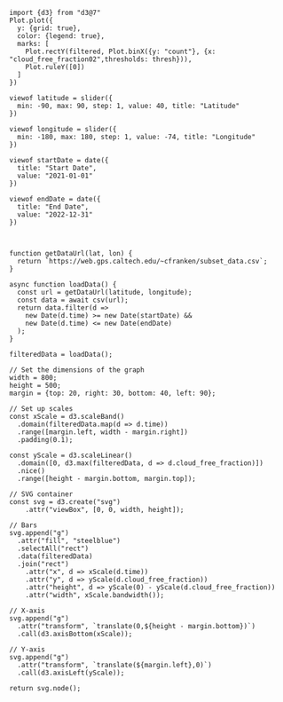 ```ojs
import {d3} from "d3@7"
Plot.plot({
  y: {grid: true},
  color: {legend: true},
  marks: [
    Plot.rectY(filtered, Plot.binX({y: "count"}, {x: "cloud_free_fraction02",thresholds: thresh})),
    Plot.ruleY([0])
  ]
})

viewof latitude = slider({
  min: -90, max: 90, step: 1, value: 40, title: "Latitude"
})

viewof longitude = slider({
  min: -180, max: 180, step: 1, value: -74, title: "Longitude"
})

viewof startDate = date({
  title: "Start Date",
  value: "2021-01-01"
})

viewof endDate = date({
  title: "End Date",
  value: "2022-12-31"
})



function getDataUrl(lat, lon) {
  return `https://web.gps.caltech.edu/~cfranken/subset_data.csv`;
}

async function loadData() {
  const url = getDataUrl(latitude, longitude);
  const data = await csv(url);
  return data.filter(d => 
    new Date(d.time) >= new Date(startDate) && 
    new Date(d.time) <= new Date(endDate)
  );
}

filteredData = loadData();
```

```ojs
// Set the dimensions of the graph
width = 800;
height = 500;
margin = {top: 20, right: 30, bottom: 40, left: 90};

// Set up scales
const xScale = d3.scaleBand()
  .domain(filteredData.map(d => d.time))
  .range([margin.left, width - margin.right])
  .padding(0.1);

const yScale = d3.scaleLinear()
  .domain([0, d3.max(filteredData, d => d.cloud_free_fraction)])
  .nice()
  .range([height - margin.bottom, margin.top]);

// SVG container
const svg = d3.create("svg")
    .attr("viewBox", [0, 0, width, height]);

// Bars
svg.append("g")
  .attr("fill", "steelblue")
  .selectAll("rect")
  .data(filteredData)
  .join("rect")
    .attr("x", d => xScale(d.time))
    .attr("y", d => yScale(d.cloud_free_fraction))
    .attr("height", d => yScale(0) - yScale(d.cloud_free_fraction))
    .attr("width", xScale.bandwidth());

// X-axis
svg.append("g")
  .attr("transform", `translate(0,${height - margin.bottom})`)
  .call(d3.axisBottom(xScale));

// Y-axis
svg.append("g")
  .attr("transform", `translate(${margin.left},0)`)
  .call(d3.axisLeft(yScale));

return svg.node();
```